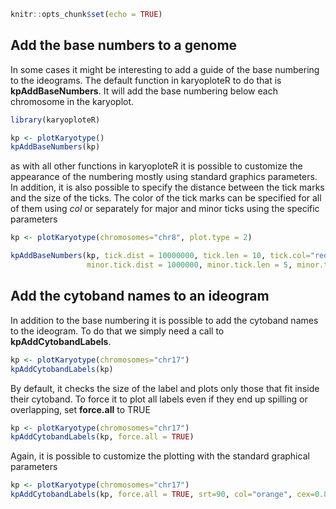 ```r
knitr::opts_chunk$set(echo = TRUE)

```

## Add the base numbers to a genome

In some cases it might be interesting to add a guide of the base numbering to 
the ideograms. The default function in karyoploteR to do that is 
**kpAddBaseNumbers**. It will add the base numbering below each chromosome in
the karyoplot.

```r

library(karyoploteR)

kp <- plotKaryotype()
kpAddBaseNumbers(kp)

```

as with all other functions in karyoploteR it is possible to customize the 
appearance of the numbering mostly using standard graphics parameters. In 
addition, it is also possible to specify the distance between the tick marks 
and the size of the ticks. The color of the tick marks can be specified for all
of them using *col* or separately for major and minor ticks using the specific
parameters

```r

kp <- plotKaryotype(chromosomes="chr8", plot.type = 2)

kpAddBaseNumbers(kp, tick.dist = 10000000, tick.len = 10, tick.col="red", cex=1,
                 minor.tick.dist = 1000000, minor.tick.len = 5, minor.tick.col = "gray")


```

## Add the cytoband names to an ideogram

In addition to the base numbering it is possible to add the cytoband names to
the ideogram. To do that we simply need a call to **kpAddCytobandLabels**.

```r

kp <- plotKaryotype(chromosomes="chr17")
kpAddCytobandLabels(kp)

```

By default, it checks the size of the label and plots only those that fit inside
their cytoband. To force it to plot all labels even if they end up spilling or 
overlapping, set **force.all** to TRUE

```r

kp <- plotKaryotype(chromosomes="chr17")
kpAddCytobandLabels(kp, force.all = TRUE)

```

Again, it is possible to customize the plotting with the standard graphical
parameters

```r

kp <- plotKaryotype(chromosomes="chr17")
kpAddCytobandLabels(kp, force.all = TRUE, srt=90, col="orange", cex=0.8)

```

